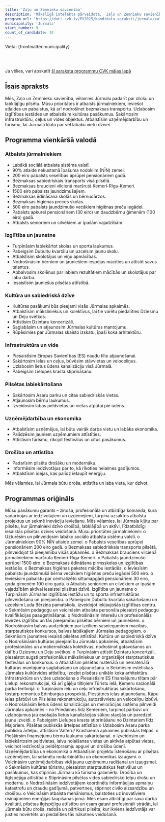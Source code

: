 ```yaml
---
title: 'Zaļo un Zemnieku savienība'
description: 'Mākslīgā intelekta pārveidota,  Zaļo un Zemnieku savienība - Jūrmala programma vienkāršā valodā'
program_url: 'https://dati.cvk.lv/PV2025/kandidatu-saraksti/jurmala/zalo-un-zemnieku-savieniba'
municipality: 'Jūrmala'
start_number: 9
count_of_candidate: 18
---
```



Vieta: {frontmatter.municipality}<br/>

<Badge text="Sociālais atbalsts jūrmalniekiem" variant="note" size="small" /> <Badge text="Izglītības un sporta infrastruktūras attīstība" variant="note" size="small" /> <Badge text="Kultūras pieejamība un mantojuma saglabāšana" variant="note" size="small" /> <Badge text="Infrastruktūras un vides uzlabošana" variant="note" size="small" /> <Badge text="Uzņēmējdarbības un tūrisma atbalsts" variant="note" size="small" />

<br/><br/> 

<Card title='Šis ir mākslīga intelekta ģenerēts apraksts' icon='starlight'>
    Ja vēlies, vari apskatīt <a href={frontmatter.program_url} target='_blank'>šī saraksta programmu CVK mājas lapā</a>
    </Card>

## Īsais apraksts

Mēs, Zaļo un Zemnieku savienība, vēlamies Jūrmalu padarīt par drošu un labklājīgu pilsētu. Mūsu prioritātes ir atbalsts jūrmalniekiem, ieviešot atlaides un pabalstus, kā arī nodrošinot bezmaksas transportu. Uzlabosim izglītības iestādes un atbalstīsim kultūras pasākumus. Sakārtosim infrastruktūru, ceļus un vides objektus. Atbalstīsim uzņēmējdarbību un tūrismu, lai Jūrmala kļūtu par vēl labāku vietu dzīvei.

## Programma vienkāršā valodā

### Atbalsts jūrmalniekiem
*   Labākā sociālā atbalsta sistēma valstī.
*   90% atlaide nekustamā īpašuma nodoklim (NĪN) zemei.
*   200 eiro pabalsts veselības aprūpei pensionāriem gadā.
*   Bezmaksas sabiedriskais transports visā pilsētā.
*   Bezmaksas braucieni vilcienā maršrutā Ķemeri-Rīga-Ķemeri.
*   1500 eiro pabalsts jaundzimušajiem.
*   Bezmaksas ēdināšana skolās un bērnudārzos.
*   Bezmaksas higiēnas preces skolās.
*   500 eiro pabalsts jaundzimušo vecākiem higiēnas preču iegādei.
*   Pabalsts apkurei pensionāriem (30 eiro) un daudzbērnu ģimenēm (100 eiro) gadā.
*   Atbalsts senioriem un cilvēkiem ar īpašām vajadzībām.

### Izglītība un jaunatne
*   Turpināsim labiekārtot skolas un sporta laukumus.
*   Pabeigsim Dubultu kvartālu un uzcelsim jaunu skolu.
*   Atbalstīsim skolotājus un viņu apmācības.
*   Nodrošināsim bērniem un jauniešiem iespējas mācīties un attīstīt savus talantus.
*   Apbalvosim skolēnus par labiem rezultātiem mācībās un skolotājus par labu darbu.
*   Iesaistīsim jauniešus pilsētas attīstībā.

### Kultūra un sabiedriskā dzīve
*   Kultūras pasākumi būs pieejami visās Jūrmalas apkaimēs.
*   Atbalstīsim māksliniekus un kolektīvus, lai tie varētu piedalīties Dziesmu un Deju svētkos.
*   Attīstīsim Dzintaru koncertzāli.
*   Saglabāsim un atjaunosim Jūrmalas kultūras mantojumu.
*   Rūpēsimies par Jūrmalas skaisto izskatu, īpaši koka arhitektūru.

### Infrastruktūra un vide
*   Piesaistīsim Eiropas Savienības (ES) naudu tiltu atjaunošanai.
*   Sakārtosim ielas un ceļus, būvēsim stāvvietas un veloceliņus.
*   Uzlabosim lietus ūdens kanalizāciju visā Jūrmalā.
*   Pabeigsim Lielupes krasta stiprināšanu.

### Pilsētas labiekārtošana
*   Sakārtosim Asaru parku un citas sabiedriskās vietas.
*   Atjaunosim bērnu laukumus.
*   Izveidosim labas peldvietas un vietas atpūtai pie ūdens.

### Uzņēmējdarbība un ekonomika
*   Atbalstīsim uzņēmējus, lai būtu vairāk darba vietu un labāka ekonomika.
*   Palīdzēsim jauniem uzņēmumiem attīstīties.
*   Attīstīsim tūrismu, rīkojot festivālus un citus pasākumus.

### Drošība un attīstība
*   Padarīsim pilsētu drošāku un modernāku.
*   Informēsim iedzīvotājus par to, kā rīkoties nelaimes gadījumos.
*   Atbalstīsim idejas, kas palīdz ietaupīt enerģiju.

Mēs vēlamies, lai Jūrmala būtu droša, attīstīta un laba vieta, kur dzīvot.

## Programmas oriģināls

Mūsu panākumu garants – zinoša, profesionāla un atbildīga komanda, kura sadarbojas ar iedzīvotājiem un uzņēmējiem, turpina uzsāktos atbalsta projektus un sekmē inovāciju ieviešanu. Mēs vēlamies, lai Jūrmala kļūtu par pilsētu, kur jūrmalnieki dzīvo drošībā, labklājībā un aktīvi, līdzatbildīgi iesaistās pilsētas dzīves veidošanā.
Mūsu prioritātes jūrmalniekiem:
o Uzturēsim un pilnveidosim labāko sociālo atbalsta sistēmu valstī.
o Jūrmalniekiem 90% NĪN atlaide zemei.
o Pabalsts veselības aprūpei pensionāriem 200 eiro gadā.
o Bezmaksas sabiedriskais transports pilsētā, pilnveidojot tā pieejamību visās apkaimēs.
o Bezmaksas brauciens vilcienā jūrmalniekiem maršrutā Ķemeri-Rīga-Ķemeri.
o Pabalsts jaundzimušo aprūpei 1500 eiro.
o Bezmaksas ēdināšana pirmsskolas un izglītības iestādēs.
o Bezmaksas higiēnas paketes mācību iestādēs.
o Ieviesīsim pabalstu jaundzimušā bērna vecākiem higiēnas preču iegādei 500 eiro.
o Ieviesīsim pabalstu par centralizēto siltumapgādi pensionāriem 30 eiro, goda ģimenēm 100 eiro gadā.
o Atbalsts senioriem un cilvēkiem ar īpašām vajadzībām aktīvai iesaistei pilsētas dzīvē.
Izglītība un jaunatne
o Turpināsim Jūrmalas izglītības iestāžu un to sporta infrastruktūras pilnveidošanu un pieejamību.
o Pabeigsim Dubultu kvartāla sakārtošanu un uzcelsim Luda Bērziņa pamatskolu, izveidojot iekļaujošās izglītības centru.
o Sekmēsim pedagogu un veicināsim atbalsta personāla piesaisti pedagogu kvalifikācijas paaugstināšanai.
o Nodrošināsim interešu un profesionālās ievirzes izglītību un tās pieejamību pilsētas bērniem un jauniešiem.
o Nodrošināsim balvas audzēkņiem par izciliem sasniegumiem mācībās, starptautiskos konkursos, balvas labākajiem Jūrmalas pedagogiem.
o Sekmēsim jaunatnes iesaisti pilsētas attīstībā.
Kultūra un sabiedriskā dzīve
o Nodrošināsim kultūras pieejamību Jūrmalas apkaimēs, atbalstīsim profesionālos un amatiermākslas kolektīvus, nodrošinot gatavošanos un dalību Dziesmu un Deju svētkos.
o Turpināsim attīstīt Dzintaru koncertzāli, piesaistot augsti profesionālus māksliniekus un organizējot starptautiskus festivālus un konkursus.
o Atbalstīsim pilsētas materiālā un nemateriālā kultūras mantojuma saglabāšanu un atjaunošanu.
o Sekmēsim estētiskas Jūrmalas kultūrvides attīstību, izceļot pilsētas unikālo koka arhitektūru.
Infrastruktūra un vides uzlabošana
o Piesaistīsim ES finansējumu tiltam pār Lielupi rekonstrukcijai, kā arī gājēju tiltiņiem Tūristu ielā, Ķemeru nacionālā parka teritorijā.
o Turpināsim ielu un ceļu infrastruktūras sakārtošanu, tostarp remontus Edinburgas prospektā, Piestātnes ielas atjaunošanu, Kāpu ielas pārbūvi un Pils ielas rekonstrukciju, autostāvvietu un veloceliņu izbūvi.
o Nodrošināsim lietus ūdens kanalizācijas un meliorācijas sistēmu pilnveidi Jūrmalas apkaimēs – no Priedaines līdz Ķemeriem, turpinot pārbūvi un uzlabojumus jau esošajās lietus kanalizācijas sūkņu stacijās un paredzot jaunu izveidi.
o Pabeigsim Lielupes krasta stiprināšanu no Dzintariem līdz Majoriem.
Pilsētas publiskās ārtelpas attīstība
o Uzlabosim Asaru parka publisko ārtelpu, attīstīsim Valteru/ Krastciema apkaimes publiskās telpas.
o Piešķirsim finansējumu bērnu laukumu sakārtošanai.
o Izveidosim un labiekārtosim peldvietas, laivu nolaišanas vietas un aktīvās atpūtas vietas, veicinot iedzīvotāju peldētprasmju apguvi un drošību ūdenī.
Uzņēmējdarbība un ekonomika
o Atbalstīsim projektu īstenošanu ar pilsētas uzņēmējiem, lai sekmētu nodarbinātību un ekonomikas izaugsmi.
o Veicināsim uzņēmējdarbības vidi jaunu uzņēmumu radīšanai un izaugsmei.
o Sekmēsim kultūras tūrismu, piesaistot starptautiskus festivālus un pasākumus, kas stiprinās Jūrmalu kā tūrisma galamērķi.
Drošība un ilgtspējīga attīstība
o Stiprināsim pilsētas vides sabiedrisko telpu drošu un modernu.
o Nodrošināsim iedzīvotājiem koordinētu informācijas apmaiņu katastrofu un draudu gadījumā, patvertnes, stiprinot civilo aizsardzību un drošību.
o Veicināsim atbalsta mehānismus, balstoties uz inovatīviem risinājumiem enerģijas taupīšanas jomā.
Mēs esam atbildīgi par sava darba kvalitāti, pilsētas ilgtspējīgu attīstību un esam gatavi profesionāli strādāt, lai Jūrmala būtu droša, radoša un pārtikusi pilsēta, kur ikviens iedzīvotājs var justies novērtēts un piedalīties tās nākotnes veidošanā.
